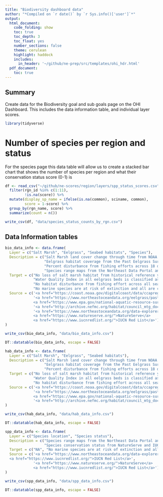 ```yaml
---
title: "Biodiversity dashboard data"
author: "*Compiled on `r date()` by `r Sys.info()['user']`*"
output: 
  html_document:
    code_folding: show
    toc: true
    toc_depth: 3
    toc_float: yes
    number_sections: false
    theme: cerulean
    highlight: haddock
    includes: 
      in_header: '~/github/ne-prep/src/templates/ohi_hdr.html'
  pdf_document:
    toc: true
---
```


## Summary

Create data for the Biodiversity goal and sub goals page on the OHI Dashboard. This includes the data information table, and individual layer scores.

```r
library(tidyverse)
```


# Number of species per region and status

For the species page this data table will allow us to create a stacked bar chart that shows the number of species per region and what their conservation status score (0-1) is

```r
df <- read_csv("~/github/ne-scores/region/layers/spp_status_scores.csv") %>%
  filter(rgn_id %in% c(1:11),
         !is.na(score)) %>%
  mutate(display_sp_name = ifelse(is.na(common), sciname, common),
         score = 1-score) %>%
  group_by(rgn_name, score) %>%
  summarize(count = n())

write_csv(df, "data/species_status_counts_by_rgn.csv")
```


## Data Information tables

```r
bio_data_info <- data.frame(
  Layer = c("Salt Marsh", "Eelgrass", "Seabed habitats", "Species"),
  Description = c("Salt Marsh land cover change through time from NOAA's Coastal Change Analysis Program (C-CAP)",
                  "Eelgrass habitat coverage from the Past Eelgrass Surveys data layer from the Northeast Data Portal plus Water quality index values for all eelgrass beds from the EPA's National Coastal Condition Assessment Water Quality Index data",
                  "Percent disturbance from fishing efforts across 18 different seabed habitats types as calculated the the Fishing Effects model developed by the New England Fishery Management Council",
                  "Species range maps from the Northeast Data Portal and International Union for Conservation of Nature’s (IUCN) and Species conservation status from NatureServe and IUCN"),
  Target = c("No loss of salt marsh habitat from historical reference year (~1850’s)",
             "Water Quality Index in all eelgrass beds is classified as “Good” by the EPA",
             "No habitat disturbance from fishing effort across all seabed habitat types",
             "No marine species are at risk of extinction and all are classified as of Least Concern using The International Union for Conservation of Nature’s (IUCN) Red List of Threatened Species criteria"),
  Source = c('<a href="https://coast.noaa.gov/digitalcoast/data/ccapregional.html">NOAA Coastal Change Analysis Program (C-CAP)</a>',
             '<a href="https://www.northeastoceandata.org/eelgrass/past-eelgrass-surveys/">NE Ocean Data Portal</a>
             <a href="https://www.epa.gov/national-aquatic-resource-surveys/ncca">EPA National Coastal Condition Assessment</a>',
             '<a href="http://archive.nefmc.org/habitat/council_mtg_docs/June2009/Doc4_SASI_summary.pdf">NEFSC Fishing Effects Model</a>',
             '<a href="https://www.northeastoceandata.org/data-explorer/?mammals-turtles">NE Ocean Data Portal</a>
             <a href="https://www.natureserve.org/">NatureServe</a>
             <a href="https://www.iucnredlist.org/">IUCN Red List</a>')
)

write_csv(bio_data_info, "data/bio_data_info.csv")

DT::datatable(bio_data_info, escape = FALSE)
```


```r
hab_data_info <- data.frame(
  Layer = c("Salt Marsh", "Eelgrass", "Seabed habitats"),
  Description = c("Salt Marsh land cover change through time from NOAA's Coastal Change Analysis Program (C-CAP)",
                  "Eelgrass habitat coverage from the Past Eelgrass Surveys data layer from the Northeast Data Portal plus Water quality index values for all eelgrass beds from the EPA's National Coastal Condition Assessment Water Quality Index data",
                  "Percent disturbance from fishing efforts across 18 different seabed habitats types as calculated the the Fishing Effects model developed by the New England Fishery Management Council"),
  Target = c("No loss of salt marsh habitat from historical reference year (~1850’s)",
             "Water Quality Index in all eelgrass beds is classified as “Good” by the EPA",
             "No habitat disturbance from fishing effort across all seabed habitat types"),
  Source = c('<a href="https://coast.noaa.gov/digitalcoast/data/ccapregional.html">NOAA Coastal Change Analysis Program (C-CAP)</a>',
             '<a href="https://www.northeastoceandata.org/eelgrass/past-eelgrass-surveys/">NE Ocean Data Portal</a>
             <a href="https://www.epa.gov/national-aquatic-resource-surveys/ncca">EPA National Coastal Condition Assessment</a>',
             '<a href="http://archive.nefmc.org/habitat/council_mtg_docs/June2009/Doc4_SASI_summary.pdf">NEFSC Fishing Effects Model</a>')
)

write_csv(hab_data_info, "data/hab_data_info.csv")

DT::datatable(hab_data_info, escape = FALSE)
```


```r
spp_data_info <- data.frame(
  Layer = c("Species location", "Species status"),
  Description = c("Species range maps from the Northeast Data Portal and International Union for Conservation of Nature’s (IUCN)", 
                  "Species conservation status from NatureServe and IUCN"),
  Target = c("NA", "No marine species are at risk of extinction and all are classified as of Least Concern using The International Union for Conservation of Nature’s (IUCN) Red List of Threatened Species criteria"),
  Source = c('<a href="https://www.northeastoceandata.org/data-explorer/?mammals-turtles">NE Ocean Data Portal</a>
  <a href="https://www.iucnredlist.org/">IUCN Red List</a>',
             '<a href="https://www.natureserve.org/">NatureServe</a>
             <a href="https://www.iucnredlist.org/">IUCN Red List</a>')
)

write_csv(spp_data_info, "data/spp_data_info.csv")

DT::datatable(spp_data_info, escape = FALSE)
```